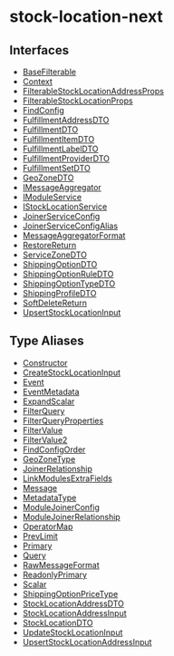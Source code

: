 
# stock-location-next

## Interfaces

- [BaseFilterable](../../stock_location_next/interfaces/stock_location_next.BaseFilterable/page.mdx)
- [Context](../../stock_location_next/interfaces/stock_location_next.Context/page.mdx)
- [FilterableStockLocationAddressProps](../../stock_location_next/interfaces/stock_location_next.FilterableStockLocationAddressProps/page.mdx)
- [FilterableStockLocationProps](../../stock_location_next/interfaces/stock_location_next.FilterableStockLocationProps/page.mdx)
- [FindConfig](../../stock_location_next/interfaces/stock_location_next.FindConfig/page.mdx)
- [FulfillmentAddressDTO](../../stock_location_next/interfaces/stock_location_next.FulfillmentAddressDTO/page.mdx)
- [FulfillmentDTO](../../stock_location_next/interfaces/stock_location_next.FulfillmentDTO/page.mdx)
- [FulfillmentItemDTO](../../stock_location_next/interfaces/stock_location_next.FulfillmentItemDTO/page.mdx)
- [FulfillmentLabelDTO](../../stock_location_next/interfaces/stock_location_next.FulfillmentLabelDTO/page.mdx)
- [FulfillmentProviderDTO](../../stock_location_next/interfaces/stock_location_next.FulfillmentProviderDTO/page.mdx)
- [FulfillmentSetDTO](../../stock_location_next/interfaces/stock_location_next.FulfillmentSetDTO/page.mdx)
- [GeoZoneDTO](../../stock_location_next/interfaces/stock_location_next.GeoZoneDTO/page.mdx)
- [IMessageAggregator](../../stock_location_next/interfaces/stock_location_next.IMessageAggregator/page.mdx)
- [IModuleService](../../stock_location_next/interfaces/stock_location_next.IModuleService/page.mdx)
- [IStockLocationService](../../stock_location_next/interfaces/stock_location_next.IStockLocationService/page.mdx)
- [JoinerServiceConfig](../../stock_location_next/interfaces/stock_location_next.JoinerServiceConfig/page.mdx)
- [JoinerServiceConfigAlias](../../stock_location_next/interfaces/stock_location_next.JoinerServiceConfigAlias/page.mdx)
- [MessageAggregatorFormat](../../stock_location_next/interfaces/stock_location_next.MessageAggregatorFormat/page.mdx)
- [RestoreReturn](../../stock_location_next/interfaces/stock_location_next.RestoreReturn/page.mdx)
- [ServiceZoneDTO](../../stock_location_next/interfaces/stock_location_next.ServiceZoneDTO/page.mdx)
- [ShippingOptionDTO](../../stock_location_next/interfaces/stock_location_next.ShippingOptionDTO/page.mdx)
- [ShippingOptionRuleDTO](../../stock_location_next/interfaces/stock_location_next.ShippingOptionRuleDTO/page.mdx)
- [ShippingOptionTypeDTO](../../stock_location_next/interfaces/stock_location_next.ShippingOptionTypeDTO/page.mdx)
- [ShippingProfileDTO](../../stock_location_next/interfaces/stock_location_next.ShippingProfileDTO/page.mdx)
- [SoftDeleteReturn](../../stock_location_next/interfaces/stock_location_next.SoftDeleteReturn/page.mdx)
- [UpsertStockLocationInput](../../stock_location_next/interfaces/stock_location_next.UpsertStockLocationInput/page.mdx)

## Type Aliases

- [Constructor](../../stock_location_next/types/stock_location_next.Constructor/page.mdx)
- [CreateStockLocationInput](../../stock_location_next/types/stock_location_next.CreateStockLocationInput/page.mdx)
- [Event](../../stock_location_next/types/stock_location_next.Event/page.mdx)
- [EventMetadata](../../stock_location_next/types/stock_location_next.EventMetadata/page.mdx)
- [ExpandScalar](../../stock_location_next/types/stock_location_next.ExpandScalar/page.mdx)
- [FilterQuery](../../stock_location_next/types/stock_location_next.FilterQuery/page.mdx)
- [FilterQueryProperties](../../stock_location_next/types/stock_location_next.FilterQueryProperties/page.mdx)
- [FilterValue](../../stock_location_next/types/stock_location_next.FilterValue/page.mdx)
- [FilterValue2](../../stock_location_next/types/stock_location_next.FilterValue2/page.mdx)
- [FindConfigOrder](../../stock_location_next/types/stock_location_next.FindConfigOrder/page.mdx)
- [GeoZoneType](../../stock_location_next/types/stock_location_next.GeoZoneType/page.mdx)
- [JoinerRelationship](../../stock_location_next/types/stock_location_next.JoinerRelationship/page.mdx)
- [LinkModulesExtraFields](../../stock_location_next/types/stock_location_next.LinkModulesExtraFields/page.mdx)
- [Message](../../stock_location_next/types/stock_location_next.Message/page.mdx)
- [MetadataType](../../stock_location_next/types/stock_location_next.MetadataType/page.mdx)
- [ModuleJoinerConfig](../../stock_location_next/types/stock_location_next.ModuleJoinerConfig/page.mdx)
- [ModuleJoinerRelationship](../../stock_location_next/types/stock_location_next.ModuleJoinerRelationship/page.mdx)
- [OperatorMap](../../stock_location_next/types/stock_location_next.OperatorMap/page.mdx)
- [PrevLimit](../../stock_location_next/types/stock_location_next.PrevLimit/page.mdx)
- [Primary](../../stock_location_next/types/stock_location_next.Primary/page.mdx)
- [Query](../../stock_location_next/types/stock_location_next.Query/page.mdx)
- [RawMessageFormat](../../stock_location_next/types/stock_location_next.RawMessageFormat/page.mdx)
- [ReadonlyPrimary](../../stock_location_next/types/stock_location_next.ReadonlyPrimary/page.mdx)
- [Scalar](../../stock_location_next/types/stock_location_next.Scalar/page.mdx)
- [ShippingOptionPriceType](../../stock_location_next/types/stock_location_next.ShippingOptionPriceType/page.mdx)
- [StockLocationAddressDTO](../../stock_location_next/types/stock_location_next.StockLocationAddressDTO/page.mdx)
- [StockLocationAddressInput](../../stock_location_next/types/stock_location_next.StockLocationAddressInput/page.mdx)
- [StockLocationDTO](../../stock_location_next/types/stock_location_next.StockLocationDTO/page.mdx)
- [UpdateStockLocationInput](../../stock_location_next/types/stock_location_next.UpdateStockLocationInput/page.mdx)
- [UpsertStockLocationAddressInput](../../stock_location_next/types/stock_location_next.UpsertStockLocationAddressInput/page.mdx)
